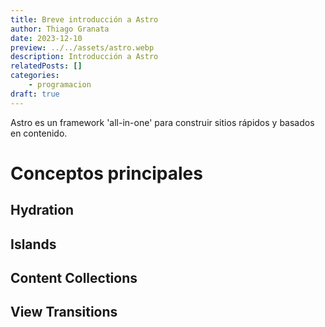 ```yaml
---
title: Breve introducción a Astro
author: Thiago Granata
date: 2023-12-10
preview: ../../assets/astro.webp
description: Introducción a Astro
relatedPosts: []
categories:
    - programacion
draft: true
---
```


Astro es un framework 'all-in-one' para construir sitios rápidos y basados en contenido.

# Conceptos principales

## Hydration

## Islands

## Content Collections

## View Transitions